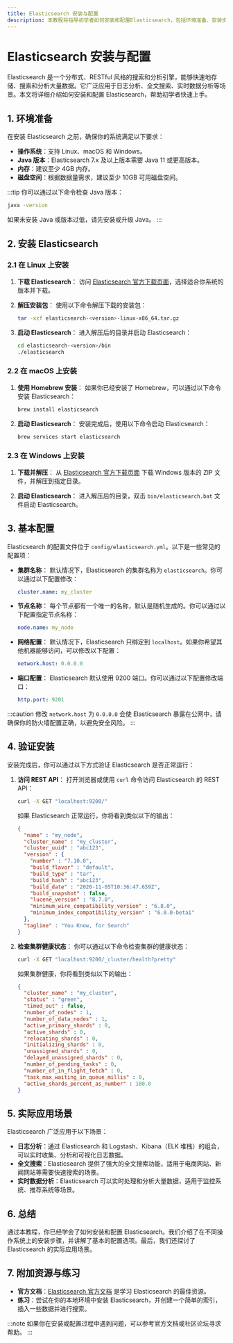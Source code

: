 ```yaml
---
title: Elasticsearch 安装与配置
description: 本教程将指导初学者如何安装和配置Elasticsearch，包括环境准备、安装步骤、基本配置以及常见问题的解决方法。
---
```


# Elasticsearch 安装与配置

Elasticsearch 是一个分布式、RESTful 风格的搜索和分析引擎，能够快速地存储、搜索和分析大量数据。它广泛应用于日志分析、全文搜索、实时数据分析等场景。本文将详细介绍如何安装和配置 Elasticsearch，帮助初学者快速上手。

## 1. 环境准备

在安装 Elasticsearch 之前，确保你的系统满足以下要求：

- **操作系统**：支持 Linux、macOS 和 Windows。
- **Java 版本**：Elasticsearch 7.x 及以上版本需要 Java 11 或更高版本。
- **内存**：建议至少 4GB 内存。
- **磁盘空间**：根据数据量需求，建议至少 10GB 可用磁盘空间。

:::tip
你可以通过以下命令检查 Java 版本：
```bash
java -version
```
如果未安装 Java 或版本过低，请先安装或升级 Java。
:::

## 2. 安装 Elasticsearch

### 2.1 在 Linux 上安装

1. **下载 Elasticsearch**：
   访问 [Elasticsearch 官方下载页面](https://www.elastic.co/cn/downloads/elasticsearch)，选择适合你系统的版本并下载。

2. **解压安装包**：
   使用以下命令解压下载的安装包：
   ```bash
   tar -xzf elasticsearch-<version>-linux-x86_64.tar.gz
   ```

3. **启动 Elasticsearch**：
   进入解压后的目录并启动 Elasticsearch：
   ```bash
   cd elasticsearch-<version>/bin
   ./elasticsearch
   ```

### 2.2 在 macOS 上安装

1. **使用 Homebrew 安装**：
   如果你已经安装了 Homebrew，可以通过以下命令安装 Elasticsearch：
   ```bash
   brew install elasticsearch
   ```

2. **启动 Elasticsearch**：
   安装完成后，使用以下命令启动 Elasticsearch：
   ```bash
   brew services start elasticsearch
   ```

### 2.3 在 Windows 上安装

1. **下载并解压**：
   从 [Elasticsearch 官方下载页面](https://www.elastic.co/cn/downloads/elasticsearch) 下载 Windows 版本的 ZIP 文件，并解压到指定目录。

2. **启动 Elasticsearch**：
   进入解压后的目录，双击 `bin/elasticsearch.bat` 文件启动 Elasticsearch。

## 3. 基本配置

Elasticsearch 的配置文件位于 `config/elasticsearch.yml`。以下是一些常见的配置项：

- **集群名称**：
  默认情况下，Elasticsearch 的集群名称为 `elasticsearch`。你可以通过以下配置修改：
  ```yaml
  cluster.name: my_cluster
  ```

- **节点名称**：
  每个节点都有一个唯一的名称，默认是随机生成的。你可以通过以下配置指定节点名称：
  ```yaml
  node.name: my_node
  ```

- **网络配置**：
  默认情况下，Elasticsearch 只绑定到 `localhost`。如果你希望其他机器能够访问，可以修改以下配置：
  ```yaml
  network.host: 0.0.0.0
  ```

- **端口配置**：
  Elasticsearch 默认使用 9200 端口。你可以通过以下配置修改端口：
  ```yaml
  http.port: 9201
  ```

:::caution
修改 `network.host` 为 `0.0.0.0` 会使 Elasticsearch 暴露在公网中，请确保你的防火墙配置正确，以避免安全风险。
:::

## 4. 验证安装

安装完成后，你可以通过以下方式验证 Elasticsearch 是否正常运行：

1. **访问 REST API**：
   打开浏览器或使用 `curl` 命令访问 Elasticsearch 的 REST API：
   ```bash
   curl -X GET "localhost:9200/"
   ```
   如果 Elasticsearch 正常运行，你将看到类似以下的输出：
   ```json
   {
     "name" : "my_node",
     "cluster_name" : "my_cluster",
     "cluster_uuid" : "abc123",
     "version" : {
       "number" : "7.10.0",
       "build_flavor" : "default",
       "build_type" : "tar",
       "build_hash" : "abc123",
       "build_date" : "2020-11-05T10:36:47.659Z",
       "build_snapshot" : false,
       "lucene_version" : "8.7.0",
       "minimum_wire_compatibility_version" : "6.8.0",
       "minimum_index_compatibility_version" : "6.0.0-beta1"
     },
     "tagline" : "You Know, for Search"
   }
   ```

2. **检查集群健康状态**：
   你可以通过以下命令检查集群的健康状态：
   ```bash
   curl -X GET "localhost:9200/_cluster/health?pretty"
   ```
   如果集群健康，你将看到类似以下的输出：
   ```json
   {
     "cluster_name" : "my_cluster",
     "status" : "green",
     "timed_out" : false,
     "number_of_nodes" : 1,
     "number_of_data_nodes" : 1,
     "active_primary_shards" : 0,
     "active_shards" : 0,
     "relocating_shards" : 0,
     "initializing_shards" : 0,
     "unassigned_shards" : 0,
     "delayed_unassigned_shards" : 0,
     "number_of_pending_tasks" : 0,
     "number_of_in_flight_fetch" : 0,
     "task_max_waiting_in_queue_millis" : 0,
     "active_shards_percent_as_number" : 100.0
   }
   ```

## 5. 实际应用场景

Elasticsearch 广泛应用于以下场景：

- **日志分析**：通过 Elasticsearch 和 Logstash、Kibana（ELK 堆栈）的组合，可以实时收集、分析和可视化日志数据。
- **全文搜索**：Elasticsearch 提供了强大的全文搜索功能，适用于电商网站、新闻网站等需要快速搜索的场景。
- **实时数据分析**：Elasticsearch 可以实时处理和分析大量数据，适用于监控系统、推荐系统等场景。

## 6. 总结

通过本教程，你已经学会了如何安装和配置 Elasticsearch。我们介绍了在不同操作系统上的安装步骤，并讲解了基本的配置选项。最后，我们还探讨了 Elasticsearch 的实际应用场景。

## 7. 附加资源与练习

- **官方文档**：[Elasticsearch 官方文档](https://www.elastic.co/guide/en/elasticsearch/reference/current/index.html) 是学习 Elasticsearch 的最佳资源。
- **练习**：尝试在你的本地环境中安装 Elasticsearch，并创建一个简单的索引，插入一些数据并进行搜索。

:::note
如果你在安装或配置过程中遇到问题，可以参考官方文档或社区论坛寻求帮助。
:::